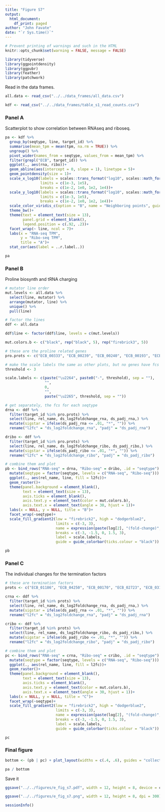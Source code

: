 ```yaml
---
title: "Figure S7"
output: 
  html_document:
    df_print: paged
author: "John Favate"
date: "`r Sys.time()`"
---
```


```r
# Prevent printing of warnings and such in the HTML
knitr::opts_chunk$set(warning = FALSE, message = FALSE)
```

```r
library(tidyverse)
library(ggpointdensity)
library(ggpubr)
library(feather)
library(patchwork)
```
Read in the data frames. 
```r
all.data <- read_csv("../../data_frames/all_data.csv")

kdf <- read_csv("../../data_frames/table_s1_read_counts.csv")
```

### Panel A

Scatterplot to show correlation between RNAseq and riboseq. 
```r
pa <- kdf %>%
  group_by(seqtype, line, target_id) %>%                                            # for each seqtype/line/gene
  summarise(mean_tpm = mean(tpm, na.rm = TRUE)) %>%                                 # avg replicates
  ungroup() %>%
  pivot_wider(names_from = seqtype, values_from = mean_tpm) %>%                     # reshape so they can be graphed against each other
  filter(grepl("ECB", target_id)) %>%                                               # only consider e coli protein genes
  ggplot(., aes(rna, ribo))+
  geom_abline(aes(intercept = 0, slope = 1), linetype = 5)+
  geom_pointdensity(size = 1)+
  scale_x_log10(labels = scales::trans_format("log10", scales::math_format(10^.x)), #
                limits = c(1e-3, 1e5),
                breaks = c(1e-2, 1e0, 1e2, 1e4))+
  scale_y_log10(labels = scales::trans_format("log10", scales::math_format(10^.x)),
                limits = c(1e-3, 1e5),
                breaks = c(1e-2, 1e0, 1e2, 1e4))+
  scale_color_viridis_c(option = "B", name = "Neighboring points", guide = FALSE)+
  theme_bw()+
  theme(text = element_text(size = 13),
        panel.grid = element_blank(),
        legend.position = c(.92, .2))+
  facet_wrap(~ line, ncol = 7)+
  labs(x = "RNA-seq TPM",
       y = "Ribo-seq TPM",
       title = "A")+
  stat_cor(aes(label = ..r.label..))

pa
```

### Panel B

Proline biosynth and tRNA charging
```r
# mutator line order
mut.levels <- all.data %>%
  select(line, mutator) %>%
  arrange(mutator, line) %>%
  unique() %>%
  pull(line)

# factor the lines
ddf <- all.data

ddf$line <- factor(ddf$line, levels = c(mut.levels))

mut.colors.b <- c("black", rep("black", 5), rep("firebrick3", 5))

# these are the proline related genes
pro.prots <- c("ECB_00333", "ECB_00239", "ECB_00240", "ECB_00193", "ECB_04017")

# make the scale labels the same as other plots, but no genes have fcs that high here
threshold <- 3

scale.labels <- c(paste("\u2264", paste0("-", threshold), sep = ""),
                  "",
                  0,
                  "",
                  paste("\u2265", threshold, sep = ""))

# get separately, the fcs for each seqtype
drna <- ddf %>%
  filter(target_id %in% pro.prots) %>% 
  select(line, rel_name, ds_log2foldchange_rna, ds_padj_rna,) %>%
  mutate(sigstar = ifelse(ds_padj_rna <= .01, "*", "")) %>% 
  rename("l2fc" = "ds_log2foldchange_rna", "padj" = "ds_padj_rna")

dribo <- ddf %>%
  filter(target_id %in% pro.prots) %>% 
  select(line, rel_name, ds_log2foldchange_ribo, ds_padj_ribo,) %>%
  mutate(sigstar = ifelse(ds_padj_ribo <= .01, "*", "")) %>% 
  rename("l2fc" = "ds_log2foldchange_ribo", "padj" = "ds_padj_ribo")

# combine them and plot
pb <- bind_rows("RNA-seq" = drna, "Ribo-seq" = dribo, .id = "seqtype") %>%
  mutate(seqtype = factor(seqtype, levels = c("RNA-seq", "Ribo-seq"))) %>% 
  ggplot(., aes(rel_name, line, fill = l2fc))+
  geom_raster()+
  theme(panel.background = element_blank(),
        text = element_text(size = 13),
        axis.ticks = element_blank(),
        axis.text.y = element_text(color = mut.colors.b),
        axis.text.x = element_text(angle = 30, hjust = 1))+
  labs(x = NULL, y = NULL, title = "B")+
  facet_wrap(~seqtype)+
  scale_fill_gradient2(low = "firebrick2", high = "dodgerblue2", 
                       limits = c(-3, 3), 
                       name = expression(paste(log[2], "(fold-change)", sep = "")), 
                       breaks = c(-3, -1.5, 0, 1.5, 3),
                       label = scale.labels,
                       guide = guide_colorbar(ticks.colour = "black"))

pb
```

### Panel C

The individual changes for the termination factors
```r
# these are termination factors
prots <- c("ECB_01186", "ECB_04250", "ECB_00170", "ECB_02723", "ECB_03191", "ECB_01187", "ECB_00231", "ECB_00230")

crna <- ddf %>%
  filter(target_id %in% prots) %>% 
  select(line, rel_name, ds_log2foldchange_rna, ds_padj_rna,) %>%
  mutate(sigstar = ifelse(ds_padj_rna <= .01, "*", "")) %>% 
  rename("l2fc" = "ds_log2foldchange_rna", "padj" = "ds_padj_rna")

cribo <- ddf %>%
  filter(target_id %in% prots) %>% 
  select(line, rel_name, ds_log2foldchange_ribo, ds_padj_ribo,) %>%
  mutate(sigstar = ifelse(ds_padj_ribo <= .01, "*", "")) %>% 
  rename("l2fc" = "ds_log2foldchange_ribo", "padj" = "ds_padj_ribo")

# combine them and plot
pc <- bind_rows("RNA-seq" = crna, "Ribo-seq" = cribo, .id = "seqtype") %>%
  mutate(seqtype = factor(seqtype, levels = c("RNA-seq", "Ribo-seq"))) %>% 
  ggplot(., aes(rel_name, line, fill = l2fc))+
  geom_raster()+
  theme(panel.background = element_blank(),
        text = element_text(size = 13),
        axis.ticks = element_blank(),
        axis.text.y = element_text(color = mut.colors.b),
        axis.text.x = element_text(angle = 30, hjust = 1))+
  labs(x = NULL, y = NULL, title = "C")+
  facet_wrap(~seqtype)+
  scale_fill_gradient2(low = "firebrick2", high = "dodgerblue2", 
                       limits = c(-3, 3), 
                       name = expression(paste(log[2], "(fold-change)", sep = "")), 
                       breaks = c(-3, -1.5, 0, 1.5, 3),
                       label = scale.labels,
                       guide = guide_colorbar(ticks.colour = "black"))

pc
```


### Final figure

```r
bottom <- (pb | pc) + plot_layout(widths = c(.4, .6), guides = "collect")

pa / bottom
```

Save it 
```r
ggsave("../../figures/e_fig_s7.pdf", width = 12, height = 8, device = cairo_pdf)

ggsave("../../figures/e_fig_s7.png", width = 12, height = 8, dpi = 300)
```

```r
sessionInfo()
```

